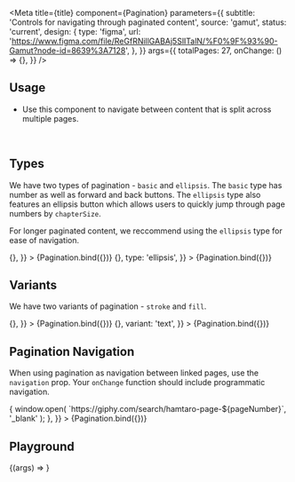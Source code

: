 
<Meta
  title={title}
  component={Pagination}
  parameters={{
    subtitle: 'Controls for navigating through paginated content',
    source: 'gamut',
    status: 'current',
    design: {
      type: 'figma',
      url:
        'https://www.figma.com/file/ReGfRNillGABAj5SlITalN/%F0%9F%93%90-Gamut?node-id=8639%3A7128',
    },
  }}
  args={{
    totalPages: 27,
    onChange: () => {},
  }}
/>

## Usage

- Use this component to navigate between content that is split across multiple pages.

<br />

## Types

We have two types of pagination - `basic` and `ellipsis`. The `basic` type has number as well as forward and back buttons. The `ellipsis` type also features an ellipsis button which allows users to quickly jump through page numbers by `chapterSize`.

For longer paginated content, we reccommend using the `ellipsis` type for ease of navigation.

<Canvas>
  <Story
    name="Basic"
    args={{
      chapterSize: 5,
      totalPages: 27,
      onChange: () => {},
    }}
  >
    {Pagination.bind({})}
  </Story>
  <Story
    name="Ellipsis"
    args={{
      chapterSize: 5,
      totalPages: 27,
      onChange: () => {},
      type: 'ellipsis',
    }}
  >
    {Pagination.bind({})}
  </Story>
</Canvas>

<br />

## Variants

We have two variants of pagination - `stroke` and `fill`.

<Canvas>
  <Story
    name="stroke"
    args={{
      chapterSize: 5,
      totalPages: 27,
      onChange: () => {},
    }}
  >
    {Pagination.bind({})}
  </Story>
  <Story
    name="fill"
    args={{
      chapterSize: 5,
      totalPages: 27,
      onChange: () => {},
      variant: 'text',
    }}
  >
    {Pagination.bind({})}
  </Story>
</Canvas>

<br />

## Pagination Navigation

When using pagination as navigation between linked pages, use the `navigation` prop. Your `onChange` function should include programmatic navigation.

<Canvas>
  <Story
    name="default size"
    args={{
      chapterSize: 5,
      totalPages: 27,
      type: 'ellipsis',
      navigation: true,
      onChange: (pageNumber) => {
        window.open(
          `https://giphy.com/search/hamtaro-page-${pageNumber}`,
          '_blank'
        );
      },
    }}
  >
    {Pagination.bind({})}
  </Story>
</Canvas>

<br />

## Playground

<Canvas>
  <Story name="Pagination">{(args) => <Pagination {...args} />}</Story>
</Canvas>

<PropsTable story="Pagination" />
